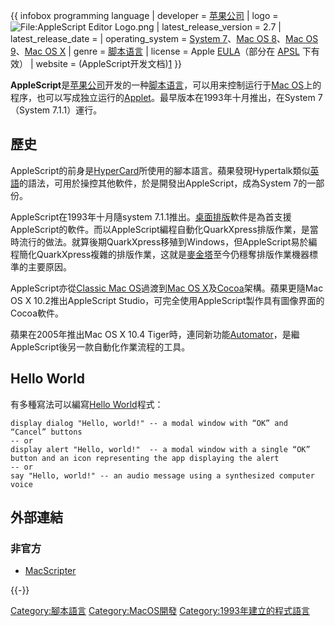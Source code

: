 {{Unreferenced|time=2017-06-08T13:38:42+00:00}}
{{NoteTA
|G1=IT
}}
{{ infobox programming language
| developer              = [[苹果公司|苹果公司]]
| logo                   = [[File:AppleScript_Editor_Logo.png|File:AppleScript Editor Logo.png]]
| latest_release_version = 2.7
| latest_release_date    = {{Release date and age|2014|10|16}}
| operating_system       = [[System_7|System 7]]、[[Mac_OS_8|Mac OS 8]]、[[Mac_OS_9|Mac OS 9]]、[[Mac_OS_X|Mac OS X]]
| genre                  = [[脚本语言|脚本语言]]
| license                = Apple [[EULA|EULA]]（部分在 [[Apple_Public_Source_License|APSL]] 下有效）
| website                = (AppleScript开发文档)[https://developer.apple.com/library/archive/documentation/AppleScript/Conceptual/AppleScriptLangGuide/introduction/ASLR_intro.html#//apple_ref/doc/uid/TP40000983-CH208-SW1]
}}

'''AppleScript'''是[[苹果公司|苹果公司]]开发的一种[[脚本语言|脚本语言]]，可以用来控制运行于[[Mac_OS|Mac OS]]上的程序，也可以写成独立运行的[[Applet|Applet]]。最早版本在1993年十月推出，在System 7（System 7.1.1）運行。

== 歷史 ==
AppleScript的前身是[[HyperCard|HyperCard]]所使用的腳本語言{{tsl|en|HyperTalk}}。蘋果發現Hypertalk類似[[英語|英語]]的語法，可用於操控其他軟件，於是開發出AppleScript，成為System 7的一部份。

AppleScript在1993年十月隨system 7.1.1推出。[[桌面排版|桌面排版]]軟件{{tsl|en|QuarkXpress}}是為首支援AppleScript的軟件。而以AppleScript編程自動化QuarkXpress排版作業，是當時流行的做法。就算後期QuarkXpress移殖到Windows，但AppleScript易於編程簡化QuarkXpress複雜的排版作業，这就是[[麥金塔|麥金塔]]至今仍穩奪排版作業機器標準的主要原因。

AppleScript亦從[[Classic_Mac_OS|Classic Mac OS]]過渡到[[Mac_OS_X|Mac OS X]]及[[Cocoa|Cocoa]]架構。蘋果更隨Mac OS X 10.2推出AppleScript Studio，可完全使用AppleScript製作具有圖像界面的Cocoa軟件。

蘋果在2005年推出Mac OS X 10.4 Tiger時，連同新功能[[Automator|Automator]]，是繼AppleScript後另一款自動化作業流程的工具。

==Hello World==
有多種寫法可以編寫[[Hello_World|Hello World]]程式：
<syntaxhighlight lang="AppleScript">
display dialog "Hello, world!" -- a modal window with “OK” and “Cancel” buttons
-- or
display alert "Hello, world!"  -- a modal window with a single “OK” button and an icon representing the app displaying the alert
-- or
say "Hello, world!" -- an audio message using a synthesized computer voice
</syntaxhighlight>

== 外部連結 ==

=== 非官方 ===
* [http://macscripter.net/ MacScripter]{{Wayback|url=http://macscripter.net/ |date=20080611043759 }}

{{-}}
{{麥金塔作業系統}}

[[Category:腳本語言|Category:腳本語言]]
[[Category:MacOS開發|Category:MacOS開發]]
[[Category:1993年建立的程式語言|Category:1993年建立的程式語言]]